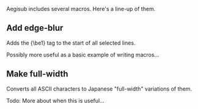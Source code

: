 Aegisub includes several macros. Here's a line-up of them.

== Add edge-blur ==
Adds the {\be1} tag to the start of all selected lines.

Possibly more useful as a basic example of writing macros...

== Make full-width ==
Converts all ASCII characters to Japanese "full-width" variations of them.

Todo: More about when this is useful...